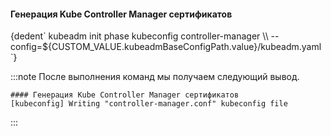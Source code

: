 

#### Генерация Kube Controller Manager сертификатов

<CodeBlock language="bash">
  {dedent`
    kubeadm init phase kubeconfig controller-manager \\
      --config=${CUSTOM_VALUE.kubeadmBaseConfigPath.value}/kubeadm.yaml
  `}
</CodeBlock>

:::note
После выполнения команд мы получаем следующий вывод.
```
#### Генерация Kube Controller Manager сертификатов
[kubeconfig] Writing "controller-manager.conf" kubeconfig file
```
:::
